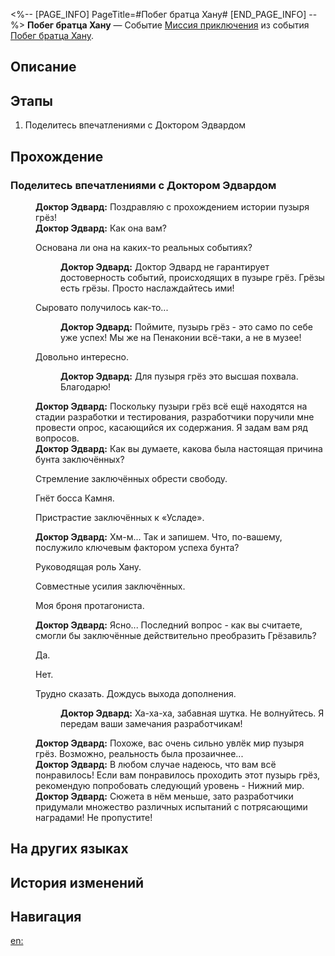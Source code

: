 <%-- [PAGE_INFO]
PageTitle=#Побег братца Хану#
[END_PAGE_INFO] --%>
{{Дополнить|Диалоги.}}
{{Миссия Инфобокс
|id              = 8020220
|Название        = 
|Изображение     = Миссия Побег братца Хану.png
|Тип             = Миссия приключения
|Событие         = Побег братца Хану
|Глава           = 
|Условия         = Завершена [[Миссия приключения]] «[[Побег братца Хану]]»
|Персонажи       = Доктор Эдвард; Первопроходец
|СтартЛокация    = [[Пенакония]] — [[Золотой миг]]
|Мир             = Пенакония
|Предыдущая      = 
|Следующая       = 
|Награды         = Пузырь грёз Хану*1
}}
'''Побег братца Хану''' — Событие [[Миссия приключения]] из события [[Побег братца Хану]].

==Описание==
{{Описание|<!--официальное описание из Перекрёстка судеб-->}}

==Этапы==
# Поделитесь впечатлениями с Доктором Эдвардом

==Прохождение==
{{Дополнить}}
===Поделитесь впечатлениями с Доктором Эдвардом===
{{Описание миссии|тип=Миссия приключения|локация=Золотой миг|После изучения содержимого этого пузыря грёз вы крепко задумались.<br />Доктор Эдвард точно захочет услышать ваше мнение. Поговорите с ним.}}
{{Диалог Начало}}
:'''Доктор Эдвард:''' Поздравляю с прохождением истории пузыря грёз!
:'''Доктор Эдвард:''' Как она вам?
:{{Диалог|Стрелка}} Основана ли она на каких-то реальных событиях?
::<!--1-second delay-->
::'''Доктор Эдвард:''' Доктор Эдвард не гарантирует достоверность событий, происходящих в пузыре грёз. Грёзы есть грёзы. Просто наслаждайтесь ими!
:{{Диалог|Стрелка}} Сыровато получилось как-то...
::<!--1-second delay-->
::'''Доктор Эдвард:''' Поймите, пузырь грёз - это само по себе уже успех! Мы же на Пенаконии всё-таки, а не в музее!
:{{Диалог|Стрелка}} Довольно интересно.
::<!--1-second delay-->
::'''Доктор Эдвард:''' Для пузыря грёз это высшая похвала. Благодарю!
:'''Доктор Эдвард:''' Поскольку пузыри грёз всё ещё находятся на стадии разработки и тестирования, разработчики поручили мне провести опрос, касающийся их содержания. Я задам вам ряд вопросов.
:'''Доктор Эдвард:''' Как вы думаете, какова была настоящая причина бунта заключённых?
:{{Диалог|Стрелка}} Стремление заключённых обрести свободу.
:{{Диалог|Стрелка}} Гнёт босса Камня.
:{{Диалог|Стрелка}} Пристрастие заключённых к «Усладе».
:'''Доктор Эдвард:''' Хм-м... Так и запишем. Что, по-вашему, послужило ключевым фактором успеха бунта?
:{{Диалог|Стрелка}} Руководящая роль Хану.
:{{Диалог|Стрелка}} Совместные усилия заключённых.
:{{Диалог|Стрелка}} Моя броня протагониста.
:'''Доктор Эдвард:''' Ясно... Последний вопрос - как вы считаете, смогли бы заключённые действительно преобразить Грёзавиль?
:{{Диалог|Стрелка}} Да.
:{{Диалог|Стрелка}} Нет.
:{{Диалог|Стрелка}} Трудно сказать. Дождусь выхода дополнения.
::'''Доктор Эдвард:''' Ха-ха-ха, забавная шутка. Не волнуйтесь. Я передам ваши замечания разработчикам!
:'''Доктор Эдвард:''' Похоже, вас очень сильно увлёк мир пузыря грёз. Возможно, реальность была прозаичнее...
:'''Доктор Эдвард:''' В любом случае надеюсь, что вам всё понравилось! Если вам понравилось проходить этот пузырь грёз, рекомендую попробовать следующий уровень - Нижний мир.
:'''Доктор Эдвард:''' Сюжета в нём меньше, зато разработчики придумали множество различных испытаний с потрясающими наградами! Не пропустите!
{{Диалог Конец}}

==На других языках==
{{На других языках
|en   = Hanu's Prison Break
|zhs  = 哈努兄弟越狱记
|zht  = 哈努兄弟越獄記
|ja   = ブラザーハヌ脱獄記
|ko   = 하누 형제 탈옥기
|es   = La fuga de Hanu
|fr   = Évasion de Hanu
|ru   = Побег братца Хану
|th   = บันทึกหนีแดนขังของลูกพี่ Hanu
|vi   = Nhật Ký Vượt Ngục Của Người Anh Em Hanu
|de   = Hanus Gefängnisausbruch
|id   = Catatan Pelarian Penjara Hanu
|pt   = Fuga da Prisão de Hanu
}}

==История изменений==
{{История изменений|3.5}}

==Навигация==
{{Миссия приключения Навбокс|Глава }}

[[en:]]

